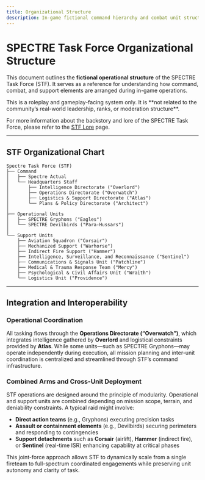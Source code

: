 ```yaml
---
title: Organizational Structure
description: In-game fictional command hierarchy and combat unit structure of the SPECTRE Task Force.
---
```



# SPECTRE Task Force Organizational Structure

This document outlines the **fictional operational structure** of the SPECTRE Task Force (STF). It serves as a reference for understanding how command, combat, and support elements are arranged during in-game operations.

<Callout emoji='⚠️' type='warning'>
  This is a roleplay and gameplay-facing system only. It is **not related to the
  community’s real-world leadership, ranks, or moderation structure**.
</Callout>

For more information about the backstory and lore of the SPECTRE Task Force, please refer to the [STF Lore](/lore) page.

---

## STF Organizational Chart

```plaintext
Spectre Task Force (STF)
├── Command
│   ├── Spectre Actual
│   └── Headquarters Staff
│       ├── Intelligence Directorate ("Overlord")
│       ├── Operations Directorate ("Overwatch")
│       ├── Logistics & Support Directorate ("Atlas")
│       └── Plans & Policy Directorate ("Architect")
│
├── Operational Units
│   ├── SPECTRE Gryphons ("Eagles")
│   └── SPECTRE Devilbirds ("Para-Hussars")
│
└── Support Units
    ├── Aviation Squadron ("Corsair")
    ├── Mechanized Support ("Warhorse")
    ├── Indirect Fire Support ("Hammer")
    ├── Intelligence, Surveillance, and Reconnaissance ("Sentinel")
    ├── Communications & Signals Unit ("Patchline")
    ├── Medical & Trauma Response Team ("Mercy")
    ├── Psychological & Civil Affairs Unit ("Wraith")
    └── Logistics Unit ("Providence")
```

---

## Integration and Interoperability

### Operational Coordination

All tasking flows through the **Operations Directorate (“Overwatch”)**, which integrates intelligence gathered by **Overlord** and logistical constraints provided by **Atlas**. While some units—such as SPECTRE Gryphons—may operate independently during execution, all mission planning and inter-unit coordination is centralized and streamlined through STF’s command infrastructure.

### Combined Arms and Cross-Unit Deployment

STF operations are designed around the principle of modularity. Operational and support units are combined depending on mission scope, terrain, and deniability constraints. A typical raid might involve:

- **Direct action teams** (e.g., Gryphons) executing precision tasks
- **Assault or containment elements** (e.g., Devilbirds) securing perimeters and responding to contingencies
- **Support detachments** such as **Corsair** (airlift), **Hammer** (indirect fire), or **Sentinel** (real-time ISR) enhancing capability at critical phases

This joint-force approach allows STF to dynamically scale from a single fireteam to full-spectrum coordinated engagements while preserving unit autonomy and clarity of task.
